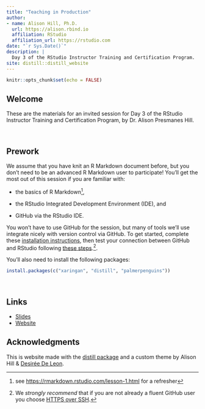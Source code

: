 ```yaml
---
title: "Teaching in Production"
author:
- name: Alison Hill, Ph.D.
  url: https://alison.rbind.io
  affiliation: RStudio
  affiliation_url: https://rstudio.com
date: "`r Sys.Date()`"
description: |
  Day 3 of the RStudio Instructor Training and Certification Program.
site: distill::distill_website
---
```


```r
knitr::opts_chunk$set(echo = FALSE)
```

## Welcome  

These are the materials for an invited session for Day 3 of the RStudio Instructor Training and Certification Program, by Dr. Alison Presmanes Hill.

\

## Prework

We assume that you have knit an R Markdown document before, but you don’t need to be an advanced R Markdown user to participate! You'll get the most out of this session if you are familiar with: 

+ the basics of R Markdown^[see <https://rmarkdown.rstudio.com/lesson-1.html> for a refresher],

+ the RStudio Integrated Development Environment (IDE), and

+ GitHub via the RStudio IDE. 




<aside>You won't have to use GitHub for the session, but many of tools we'll use integrate nicely with version control via GitHub. To get started, complete these [installation instructions](https://happygitwithr.com/install-intro.html), then test your connection between GitHub and RStudio following [these steps](https://happygitwithr.com/connect-intro.html).^[We *strongly recommend* that if you are not already a fluent GitHub user you choose [HTTPS over SSH](https://happygitwithr.com/credential-caching.html).]. </aside>

You'll also need to install the following packages:

```r
install.packages(c("xaringan", "distill", "palmerpenguins"))
```


\

## Links

+ [Slides]()
+ [Website](https://rstd.io/tip)

## Acknowledgments {.appendix}

This is website made with the [distill package](https://rstudio.github.io/distill/) and a custom theme by Alison Hill & [Desirée De Leon](https://desiree.rbind.io/).
